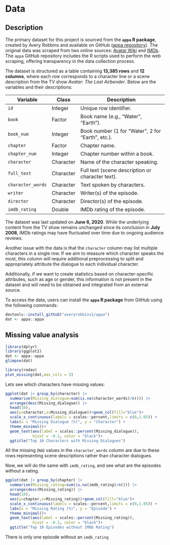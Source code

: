 # Data

## Description

The primary dataset for this project is sourced from the **`appa` R package**, created by Avery Robbins and available on GitHub ([appa repository](https://github.com/averyrobbins1/appa/tree/master)). The original data was scraped from two online sources: [Avatar Wiki](https://avatar.fandom.com/wiki/Avatar_Wiki) and [IMDb](https://www.imdb.com/title/tt0417299/?ref_=fn_al_tt_2). The `appa` GitHub repository includes the R scripts used to perform the web scraping, offering transparency in the data collection process.

The dataset is structured as a table containing **13,385 rows** and **12 columns**, where each row corresponds to a character line or a scene description from the TV show *Avatar: The Last Airbender*. Below are the variables and their descriptions:

| Variable           | Class       | Description                                      |
|--------------------|-------------|--------------------------------------------------|
| `id`               | Integer     | Unique row identifier.                          |
| `book`             | Factor      | Book name (e.g., "Water", "Earth").             |
| `book_num`         | Integer     | Book number (1 for "Water", 2 for "Earth", etc.).|
| `chapter`          | Factor      | Chapter name.                                   |
| `chapter_num`      | Integer     | Chapter number within a book.                  |
| `character`        | Character   | Name of the character speaking.                |
| `full_text`        | Character   | Full text (scene description or character text).|
| `character_words`  | Character   | Text spoken by characters.                     |
| `writer`           | Character   | Writer(s) of the episode.                      |
| `director`         | Character   | Director(s) of the episode.                    |
| `imdb_rating`      | Double      | IMDb rating of the episode.                    |


The dataset was last updated on **June 6, 2020**. While the underlying content from the TV show remains unchanged since its conclusion in **July 2008**, IMDb ratings may have fluctuated over time due to ongoing audience reviews.

Another issue with the data is that the `character` column may list multiple characters in a single row. If we aim to measure which character speaks the most, this column will require additional preprocessing to split and appropriately attribute the dialogue to each individual character.

Additionally, if we want to create statistics based on character-specific attributes, such as age or gender, this information is not present in the dataset and will need to be obtained and integrated from an external source.

To access the data, users can install the **`appa` R package** from GitHub using the following commands:

```r
devtools::install_github("averyrobbins1/appa")
dat <- appa::appa
```



## Missing value analysis
```r
library(dplyr)
library(ggplot2)
dat <- appa::appa
glimpse(dat)
```
```r
library(redav)
plot_missing(dat,max_cols = 5)
```
Lets see which characters have missing values:
```r
ggplot(dat |> group_by(character) |> 
  summarise(Missing_dialogue=sum(is.na(character_words)/n())) |> 
  arrange(desc(Missing_dialogue)) |> 
  head(10),
  aes(y=character,x=Missing_dialogue))+geom_col(fill="blue")+
  scale_x_continuous(labels = scales::percent,limits = c(0,1.05)) +
  labs(x = "Missing Dialogue (%)", y = "Character") +
  theme_minimal()+
  geom_text(aes(label = scales::percent(Missing_dialogue)), 
            hjust = -0.1, color = "black")+
  ggtitle("Top 10 Characters with Missing Dialogues")
```
All the missing (`NA`) values in the `character_words` column are due to these rows representing scene descriptions rather than character dialogues. 

Now, we will do the same with `imdb_rating`, and see what are the episodes without a rating.
```r
ggplot(dat |> group_by(chapter) |> 
  summarise(Missing_rating=sum(is.na(imdb_rating)/n())) |> 
  arrange(desc(Missing_rating)) |> 
  head(10),
  aes(y=chapter,x=Missing_rating))+geom_col(fill="blue")+
  scale_x_continuous(labels = scales::percent,limits = c(0,1.05)) +
  labs(x = "Missing Rating (%)", y = "Episode") +
  theme_minimal()+
  geom_text(aes(label = scales::percent(Missing_rating)), 
            hjust = -0.1, color = "black")+
  ggtitle("Top 10 Episodes without IMDb Rating")
```

There is only one episode without an `imdb_rating`
